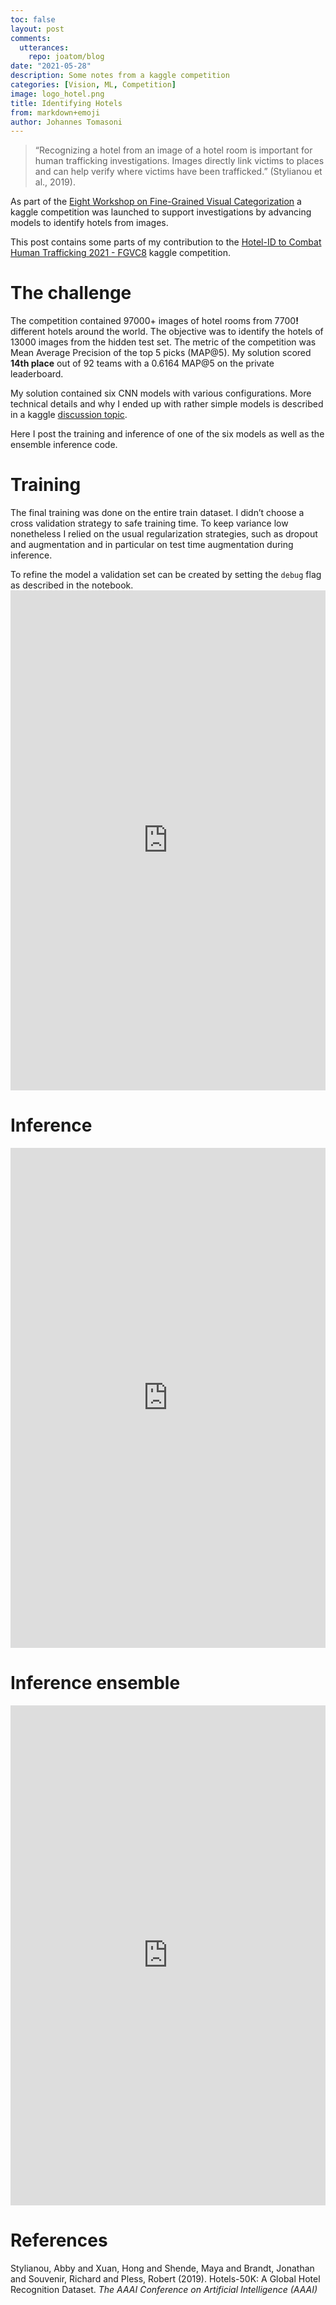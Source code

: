 ```yaml
---
toc: false
layout: post
comments:
  utterances:
    repo: joatom/blog
date: "2021-05-28"
description: Some notes from a kaggle competition
categories: [Vision, ML, Competition]
image: logo_hotel.png
title: Identifying Hotels
from: markdown+emoji
author: Johannes Tomasoni
---
```


> "Recognizing a hotel from an image of a hotel room is important for human trafficking investigations. Images directly
link victims to places and can help verify where victims have
been trafficked." (Stylianou et al., 2019). 

As part of the [Eight Workshop on Fine-Grained Visual Categorization](https://sites.google.com/view/fgvc8/home) a kaggle competition was launched to support investigations by advancing models to identify hotels from images.

This post contains some parts of my contribution to the [Hotel-ID to Combat Human Trafficking 2021 - FGVC8](https://www.kaggle.com/c/hotel-id-2021-fgvc8/overview) kaggle competition.

# The challenge
The competition contained 97000+ images of hotel rooms from 7700**!** different hotels around the world. The objective was to identify the hotels of 13000 images from the hidden test set. The metric of the competition was Mean Average Precision of the top 5 picks (MAP@5). My solution scored **14th place** out of 92 teams with a 0.6164 MAP@5 on the private leaderboard.

My solution contained six CNN models with various configurations. More technical details and why I ended up with rather simple models is described in a kaggle [discussion topic](https://www.kaggle.com/c/hotel-id-2021-fgvc8/discussion/242030).

Here I post the training and inference of one of the six models as well as the ensemble inference code.

# Training
The final training was done on the entire train dataset. I didn't choose a cross validation strategy to safe training time. To keep variance low nonetheless I relied on the usual regularization strategies, such as dropout and augmentation and in particular on test time augmentation during inference.

To refine the model a validation set can be created by setting the `debug` flag as described in the notebook.
<iframe src="https://www.kaggle.com/embed/joatom/hotel-train-fastai-densnet161?kernelSessionId=63702072" height="800" style="margin: 0 auto; width: 100%; max-width: 950px;" frameborder="0" scrolling="auto" title="Hotel train (fastai + densnet161)"></iframe>

# Inference
<iframe src="https://www.kaggle.com/embed/joatom/hotel-inference-fastai?kernelSessionId=63761117" height="800" style="margin: 0 auto; width: 100%; max-width: 950px;" frameborder="0" scrolling="auto" title="Hotel inference (fastai)"></iframe>

# Inference ensemble
<iframe src="https://www.kaggle.com/embed/joatom/fgvc8-hotel-ensemble-inference?kernelSessionId=63977973" height="800" style="margin: 0 auto; width: 100%; max-width: 950px;" frameborder="0" scrolling="auto" title="fgvc8 - hotel ensemble (inference)"></iframe>


# References

Stylianou, Abby and Xuan, Hong and Shende, Maya and Brandt, Jonathan and Souvenir, Richard and Pless, Robert (2019). Hotels-50K: A Global Hotel Recognition Dataset. *The AAAI Conference on Artificial Intelligence (AAAI)*